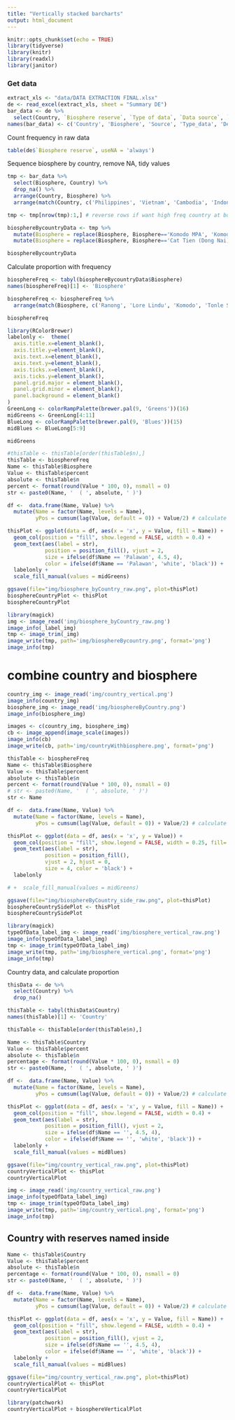 ---
title: "Vertically stacked barcharts"
output: html_document
---

```{r setup, include=FALSE}
knitr::opts_chunk$set(echo = TRUE)
library(tidyverse)
library(knitr)
library(readxl)
library(janitor)
```

### Get data
```{r eval = TRUE}
extract_xls <- "data/DATA EXTRACTION FINAL.xlsx"
de <- read_excel(extract_xls, sheet = "Summary DE")
bar_data <- de %>% 
  select(Country, `Biosphere reserve`, `Type of data`, `Data source`, `Study design`)
names(bar_data) <- c('Country', 'Biosphere', 'Source', 'Type_data', 'Design')
```

Count frequency in raw data
```{r get data column}
table(de$`Biosphere reserve`, useNA = 'always')
```

Sequence biosphere by country, remove NA, tidy values
```{r}
tmp <- bar_data %>% 
  select(Biosphere, Country) %>% 
  drop_na() %>% 
  arrange(Country, Biosphere) %>% 
  arrange(match(Country, c('Philippines', 'Vietnam', 'Cambodia', 'Indonesia', 'Thailand')))

tmp <- tmp[nrow(tmp):1,] # reverse rows if want high freq country at bottom

biosphereBycountryData <- tmp %>%
  mutate(Biosphere = replace(Biosphere, Biosphere=='Komodo MPA', 'Komodo')) %>% 
  mutate(Biosphere = replace(Biosphere, Biosphere=='Cat Tien (Dong Nai)', 'Cat Tien'))

biosphereBycountryData
```

Calculate proportion with frequency
```{r eval = TRUE, echo = TRUE}
biosphereFreq <- tabyl(biosphereBycountryData$Biosphere)
names(biosphereFreq)[1] <- 'Biosphere'

biosphereFreq <- biosphereFreq %>% 
  arrange(match(Biosphere, c('Ranong', 'Lore Lindu', 'Komodo', 'Tonle Sap', 'Red River Delta', 'Cu Lao Cham', 'Cat Tien', 'Palawan')))

biosphereFreq
```

```{r}
library(RColorBrewer)
labelonly <-  theme(
  axis.title.x=element_blank(),
  axis.title.y=element_blank(),
  axis.text.x=element_blank(),
  axis.text.y=element_blank(),
  axis.ticks.x=element_blank(),
  axis.ticks.y=element_blank(),
  panel.grid.major = element_blank(),
  panel.grid.minor = element_blank(),
  panel.background = element_blank()
)
GreenLong <- colorRampPalette(brewer.pal(9, 'Greens'))(16)
midGreens <- GreenLong[4:11]
BlueLong <- colorRampPalette(brewer.pal(9, 'Blues'))(15)
midBlues <- BlueLong[5:9]

midGreens
```

```{r eval = TRUE, echo = TRUE}
#thisTable <- thisTable[order(thisTable$n),]
thisTable <- biosphereFreq
Name <- thisTable$Biosphere
Value <- thisTable$percent
absolute <- thisTable$n
percent <- format(round(Value * 100, 0), nsmall = 0)
str <- paste0(Name, '  ( ', absolute, ' )')

df <-  data.frame(Name, Value) %>%
  mutate(Name = factor(Name, levels = Name),
         yPos = cumsum(lag(Value, default = 0)) + Value/2) # calculate interval position

thisPlot <- ggplot(data = df, aes(x = 'x', y = Value, fill = Name)) +
  geom_col(position = "fill", show.legend = FALSE, width = 0.4) +
  geom_text(aes(label = str),
            position = position_fill(), vjust = 2,
            size = ifelse(df$Name == 'Palawan', 4.5, 4),
            color = ifelse(df$Name == 'Palawan', 'white', 'black')) +
  labelonly +
  scale_fill_manual(values = midGreens)

ggsave(file="img/biosphere_byCountry_raw.png", plot=thisPlot)
biosphereCountryPlot <- thisPlot  
biosphereCountryPlot
```

```{r}
library(magick)
img <- image_read('img/biosphere_byCountry_raw.png')
image_info(_label_img)
tmp <- image_trim(_img)
image_write(tmp, path='img/biosphereBycountry.png', format='png')
image_info(tmp)
```
# combine country and biosphere
```{r}
country_img <- image_read('img/country_vertical.png')
image_info(country_img)
biosphere_img <- image_read('img/biosphereByCountry.png')
image_info(biosphere_img)

images <- c(country_img, biosphere_img)
cb <- image_append(image_scale(images))
image_info(cb)
image_write(cb, path='img/countryWithbiosphere.png', format='png')
```

```{r eval = TRUE, echo = TRUE}
thisTable <- biosphereFreq
Name <- thisTable$Biosphere
Value <- thisTable$percent
absolute <- thisTable$n
percent <- format(round(Value * 100, 0), nsmall = 0)
# str <- paste0(Name, '  ( ', absolute, ' )')
str <- Name

df <-  data.frame(Name, Value) %>%
  mutate(Name = factor(Name, levels = Name),
         yPos = cumsum(lag(Value, default = 0)) + Value/2) # calculate interval position

thisPlot <- ggplot(data = df, aes(x = 'x', y = Value)) +
  geom_col(position = "fill", show.legend = FALSE, width = 0.25, fill='white', color='black') +
  geom_text(aes(label = str),
            position = position_fill(), 
            vjust = 2, hjust = 0,
            size = 4, color = 'black') +
  labelonly 

# +  scale_fill_manual(values = midGreens)

ggsave(file="img/biosphereByCountry_side_raw.png", plot=thisPlot)
biosphereCountrySidePlot <- thisPlot  
biosphereCountrySidePlot
```

```{r}
library(magick)
typeOfData_label_img <- image_read('img/biosphere_vertical_raw.png')
image_info(typeOfData_label_img)
tmp <- image_trim(typeOfData_label_img)
image_write(tmp, path='img/biosphere_vertical.png', format='png')
image_info(tmp)
```

Country data, and calculate proportion
```{r eval = TRUE, echo = TRUE}
thisData <- de %>% 
  select(Country) %>% 
  drop_na()

thisTable <- tabyl(thisData$Country)
names(thisTable)[1] <- 'Country'

thisTable <- thisTable[order(thisTable$n),]
```

```{r eval = TRUE, echo = FALSE}
Name <- thisTable$Country
Value <- thisTable$percent
absolute <- thisTable$n
percentage <- format(round(Value * 100, 0), nsmall = 0)
str <- paste0(Name, '  ( ', absolute, ' )')

df <-  data.frame(Name, Value) %>%
  mutate(Name = factor(Name, levels = Name),
         yPos = cumsum(lag(Value, default = 0)) + Value/2) # calculate interval position

thisPlot <- ggplot(data = df, aes(x = 'x', y = Value, fill = Name)) +
  geom_col(position = "fill", show.legend = FALSE, width = 0.4) +
  geom_text(aes(label = str),
            position = position_fill(), vjust = 2,
            size = ifelse(df$Name == '', 4.5, 4),
            color = ifelse(df$Name == '', 'white', 'black')) +
  labelonly +
  scale_fill_manual(values = midBlues)

ggsave(file="img/country_vertical_raw.png", plot=thisPlot)
countryVerticalPlot <- thisPlot  
countryVerticalPlot
```

```{r}
img <- image_read('img/country_vertical_raw.png')
image_info(typeOfData_label_img)
tmp <- image_trim(typeOfData_label_img)
image_write(tmp, path='img/country_vertical.png', format='png')
image_info(tmp)
```

## Country with reserves named inside
```{r eval = TRUE, echo = FALSE}
Name <- thisTable$Country
Value <- thisTable$percent
absolute <- thisTable$n
percentage <- format(round(Value * 100, 0), nsmall = 0)
str <- paste0(Name, '  ( ', absolute, ' )')

df <-  data.frame(Name, Value) %>%
  mutate(Name = factor(Name, levels = Name),
         yPos = cumsum(lag(Value, default = 0)) + Value/2) # calculate interval position

thisPlot <- ggplot(data = df, aes(x = 'x', y = Value, fill = Name)) +
  geom_col(position = "fill", show.legend = FALSE, width = 0.4) +
  geom_text(aes(label = str),
            position = position_fill(), vjust = 2,
            size = ifelse(df$Name == '', 4.5, 4),
            color = ifelse(df$Name == '', 'white', 'black')) +
  labelonly +
  scale_fill_manual(values = midBlues)

ggsave(file="img/country_vertical_raw.png", plot=thisPlot)
countryVerticalPlot <- thisPlot  
countryVerticalPlot
```

```{r}
library(patchwork)
countryVerticalPlot + biosphereVerticalPlot
```

